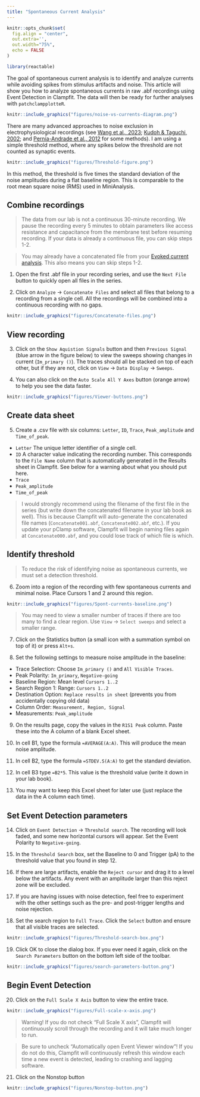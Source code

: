 ```yaml
---
title: "Spontaneous Current Analysis"
---
```


```r
knitr::opts_chunk$set(
  fig.align = "center",
  out.extra='',
  out.width="75%",
  echo = FALSE
)

library(reactable)
```

The goal of spontaneous current analysis is to identify and analyze currents while avoiding spikes from stimulus artifacts and noise. This article will show you how to analyze spontaneous currents in raw .abf recordings using Event Detection in Clampfit. The data will then be ready for further analyses with `patchclampplotteR`.

```r
knitr::include_graphics("figures/noise-vs-currents-diagram.png")
```


There are many advanced approaches to noise exclusion in electrophysiological recordings (see [Wang et al., 2023](https://doi.org/10.1073/pnas.2315804121); [Kudoh & Taguchi, 2002](https://doi.org/10.1016/S0956-5663(02)00053-2); and [Pernía-Andrade et al., 2012](https://doi.org/10.1016/j.bpj.2012.08.039) for some methods). I am using a simple threshold method, where any spikes below the threshold are not counted as synaptic events.

```r
knitr::include_graphics("figures/Threshold-figure.png")
```

In this method, the threshold is five times the standard deviation of the noise amplitudes during a flat baseline region. This is comparable to the root mean square noise (RMS) used in MiniAnalysis.

## Combine recordings

> The data from our lab is not a continuous 30-minute recording. We pause the recording every 5 minutes to obtain parameters like access resistance and capacitance from the membrane test before resuming recording. If your data is already a continuous file, you can skip steps 1-2.

> You may already have a concatenated file from your [Evoked current analysis](https://christelinda-laureijs.github.io/patchclampplotteR/articles/evoked-current-analysis.html). This also means you can skip steps 1-2.

1. Open the first .abf file in your recording series, and use the `Next File` button to quickly open all files in the series.

2. Click on `Analyze` -> `Concatenate Files` and select all files that belong to a recording from a single cell. All the recordings will be combined into a continuous recording with no gaps. 

```r
knitr::include_graphics("figures/Concatenate-files.png")
```

## View recording

3. Click on the `Show Aquistion Signals` button and then `Previous Signal` (blue arrow in the figure below) to view the sweeps showing changes in current (`Im_primary ()`). The traces should all be stacked on top of each other, but if they are not, click on `View` -> `Data Display` -> `Sweeps`.

4. You can also click on the `Auto Scale All Y Axes` button (orange arrow) to help you see the data faster.

```r
knitr::include_graphics("figures/Viewer-buttons.png")
```

## Create data sheet

5. Create a .csv file with six columns: `Letter`, `ID`, `Trace`, `Peak_amplitude` and `Time_of_peak`.  

* `Letter` The unique letter identifier of a single cell.
* `ID` A character value indicating the recording number. This corresponds to the `File Name` column that is automatically generated in the Results sheet in Clampfit. See below for a warning about what you should put here.
* `Trace`
* `Peak_amplitude` 
* `Time_of_peak`

> I would strongly recommend using the filename of the first file in the series (but write down the concatenated filename in your lab book as well). This is because Clampfit will auto-generate the concatenated file names (`Concatenate001.abf`, `Concatenate002.abf`, etc.). If you update your pClamp software, Clampfit will begin naming files again at `Concatenate000.abf`, and you could lose track of which file is which.

## Identify threshold

> To reduce the risk of identifying noise as spontaneous currents, we must set a detection threshold.

6. Zoom into a region of the recording with few spontaneous currents and minimal noise. Place Cursors 1 and 2 around this region.

```r
knitr::include_graphics("figures/Spont-currents-baseline.png")
```

> You may need to view a smaller number of traces if there are too many to find a clear region. Use `View` -> `Select sweeps` and select a smaller range.

7. Click on the Statistics button (a small icon with a summation symbol on top
of it) or press `Alt+s`.

8. Set the following settings to measure noise amplitude in the baseline:

* Trace Selection: Choose `Im_primary ()` and `All Visible Traces`.
* Peak Polarity: `Im_primary`, `Negative-going`
* Baseline Region: Mean level `Cursors 1..2`
* Search Region 1: Range: `Cursors 1..2`
* Destination Option: `Replace results in sheet` (prevents you from accidentally copying old data)
* Column Order: `Measurement, Region, Signal`
* Measurements: `Peak_amplitude`

9. On the results page, copy the values in the `R1S1 Peak` column. Paste these into the A column of a blank Excel sheet.

10. In cell B1, type the formula `=AVERAGE(A:A)`. This will produce the mean noise amplitude.

11. In cell B2, type the formula `=STDEV.S(A:A)` to get the standard deviation.

12. In cell B3 type `=B2*5`. This value is the threshold value (write it down in your lab book).

13. You may want to keep this Excel sheet for later use (just replace the data in the A column each time).

## Set Event Detection parameters

14. Click on `Event Detection` -> `Threshold search`. The recording will look faded, and some new horizontal cursors will appear. Set the Event Polarity to `Negative-going`.

15. In the `Threshold Search` box, set the Baseline to 0 and Trigger (pA) to the threshold value that you found in step 12.

16. If there are large artifacts, enable the `Reject cursor` and drag it to a level below the artifacts. Any event with an amplitude larger than this reject zone will be excluded.

17. If you are having issues with noise detection, feel free to experiment with the other settings such as the pre- and post-trigger lengths and noise rejection.

18. Set the search region to `Full Trace`. Click the `Select` button and ensure that all visible traces are selected.

```r
knitr::include_graphics("figures/Threshold-search-box.png")
```
19. Click OK to close the dialog box. If you ever need it again, click on the `Search Parameters` button on the bottom left side of the toolbar.

```r
knitr::include_graphics("figures/search-parameters-button.png")
```

## Begin Event Detection

20. Click on the `Full Scale X Axis` button to view the entire trace.

```r
knitr::include_graphics("figures/Full-scale-x-axis.png")
```

> Warning! If you do not check "Full Scale X axis", Clampfit will continuously scroll through the recording and it will take much longer to run.

> Be sure to uncheck "Automatically open Event Viewer window"! If you do not do this, Clampfit will continuously refresh this window each time a new event is detected, leading to crashing and lagging software.

21. Click on the Nonstop button

```r
knitr::include_graphics("figures/Nonstop-button.png")
```



